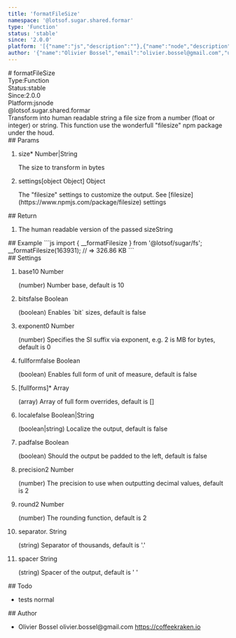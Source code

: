 ```yaml
---
title: 'formatFileSize'
namespace: '@lotsof.sugar.shared.formar'
type: 'Function'
status: 'stable'
since: '2.0.0'
platform: '[{"name":"js","description":""},{"name":"node","description":""}]'
author: '{"name":"Olivier Bossel","email":"olivier.bossel@gmail.com","url":"https://coffeekraken.io"}'
---
```

<div class="docmap-mdx">
# formatFileSize
<div class="_metas">
<div class="_type"><span class="_type-label">Type:</span><span class="_type-value">Function</span></div>
<div class="_status"><span class="_status-label">Status:</span><span class="_status-value -stable">stable</span></div>
<div class="_since"><span class="_since-label">Since:</span><span class="_since-value">2.0.0</span></div>
<div class="_platform"><span class="_platform-label">Platform:</span><span class="_platform-value">js</span><span class="_platform-value">node</span></div>
</div>
<div class="_namespace">@lotsof.sugar.shared.formar</div>
<div class="_description">
Transform into human readable string a file size from a number (float or integer) or string.
This function use the wonderfull &quot;filesize&quot; npm package under the houd.
</div>
<div class="_params">
## Params
<ol class="_list">
<li class="_item">
<span class="_name">size<span class="_required">*</span></span><span class="_default"></span> <span class="_type">Number&vert;String</span>
<p class="_description">The size to transform in bytes</p>
</li>
<li class="_item">
<span class="_name">settings</span><span class="_default">&lsqb;object Object&rsqb;</span> <span class="_type">Object</span>
<p class="_description">The &quot;filesize&quot; settings to customize the output&period; See &lsqb;filesize&rsqb;&lpar;https&colon;&sol;&sol;www&period;npmjs&period;com&sol;package&sol;filesize&rpar; settings</p>
</li>
</ol>
</div>
<div class="_return">
## Return
<ol class="_list">
<li class="_item">
<span class="_description">The human readable version of the passed size</span><span class="_default"></span><span class="_type">String</span>
</li>
</ol>
</div>
<div class="_examples">
## Example
```js
import { __formatFilesize } from '@lotsof/sugar/fs';
__formatFilesize(163931); // => 326.86 KB
```
</div>
<div class="_settings">
## Settings
<ol class="_list">
<li class="_item">
<span class="_name">base</span><span class="_default">10</span> <span class="_type">Number</span>
<p class="_description">(number) Number base, default is 10</p>
</li>
<li class="_item">
<span class="_name">bits</span><span class="_default">false</span> <span class="_type">Boolean</span>
<p class="_description">(boolean) Enables `bit` sizes, default is false</p>
</li>
<li class="_item">
<span class="_name">exponent</span><span class="_default">0</span> <span class="_type">Number</span>
<p class="_description">(number) Specifies the SI suffix via exponent, e.g. 2 is MB for bytes, default is 0</p>
</li>
<li class="_item">
<span class="_name">fullform</span><span class="_default">false</span> <span class="_type">Boolean</span>
<p class="_description">(boolean) Enables full form of unit of measure, default is false</p>
</li>
<li class="_item">
<span class="_name">[fullforms]<span class="_required">*</span></span><span class="_default"></span> <span class="_type">Array</span>
<p class="_description">(array) Array of full form overrides, default is []</p>
</li>
<li class="_item">
<span class="_name">locale</span><span class="_default">false</span> <span class="_type">Boolean&vert;String</span>
<p class="_description">(boolean|string) Localize the output, default is false</p>
</li>
<li class="_item">
<span class="_name">pad</span><span class="_default">false</span> <span class="_type">Boolean</span>
<p class="_description">(boolean) Should the output be padded to the left, default is false</p>
</li>
<li class="_item">
<span class="_name">precision</span><span class="_default">2</span> <span class="_type">Number</span>
<p class="_description">(number) The precision to use when outputting decimal values, default is 2</p>
</li>
<li class="_item">
<span class="_name">round</span><span class="_default">2</span> <span class="_type">Number</span>
<p class="_description">(number) The rounding function, default is 2</p>
</li>
<li class="_item">
<span class="_name">separator</span><span class="_default">&period;</span> <span class="_type">String</span>
<p class="_description">(string) Separator of thousands, default is '.'</p>
</li>
<li class="_item">
<span class="_name">spacer</span><span class="_default"> </span> <span class="_type">String</span>
<p class="_description">(string) Spacer of the output, default is ' '</p>
</li>
</ol>
</div>
<div class="_todo">
## Todo
<ul class="_list">
<li class="_item">
<span class="_description">tests</span>
<span class="_priority -normal">normal</span>
</li>
</ul>
</div>
<div class="_author">
## Author
<ul class="_list">
<li class="_item">
<span class="_name">Olivier Bossel</span>
<span class="_email">olivier.bossel@gmail.com</span>
<a href="https://coffeekraken.io" target="_blank" class="_url">https://coffeekraken.io</a>
</li>
</ul>
</div>
</div>